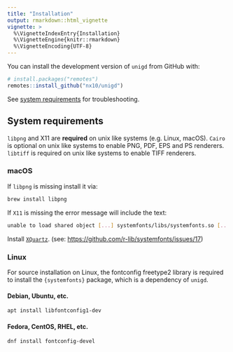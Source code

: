 ---
title: "Installation"
output: rmarkdown::html_vignette
vignette: >
  %\VignetteIndexEntry{Installation}
  %\VignetteEngine{knitr::rmarkdown}
  %\VignetteEncoding{UTF-8}
---

<!--Install `unigd` from CRAN:

```R
install.packages("unigd")
```

Or get the latest development version from GitHub:
-->

You can install the development version of `unigd` from GitHub with:

``` r
# install.packages("remotes")
remotes::install_github("nx10/unigd")
```

See [system requirements](#System-requirements) for troubleshooting.

## System requirements

`libpng` and X11 are **required** on unix like systems (e.g. Linux, macOS). 
`Cairo` is optional on unix like systems to enable PNG, PDF, EPS and PS renderers.
`libtiff` is required on unix like systems to enable TIFF renderers.

### macOS

If `libpng` is missing install it via:

```sh
brew install libpng
```

If `X11` is missing the error message will include the text:

```sh
unable to load shared object [...] systemfonts/libs/systemfonts.so [...]
```

Install [`XQuartz`](https://www.xquartz.org/).
(see: <https://github.com/r-lib/systemfonts/issues/17>)

### Linux

For source installation on Linux, the fontconfig freetype2 library is required to install the `{systemfonts}` package, which is a dependency of `unigd`.

#### Debian, Ubuntu, etc.

```sh
apt install libfontconfig1-dev
```

#### Fedora, CentOS, RHEL, etc.

```sh
dnf install fontconfig-devel
```
